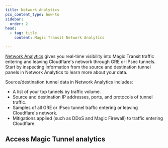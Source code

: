 ```yaml
---
title: Network Analytics
pcx_content_type: how-to
sidebar:
  order: 2
head:
  - tag: title
    content: Magic Transit Network Analytics

---
```



[Network Analytics](/analytics/network-analytics/) gives you real-time visibility into Magic Transit traffic entering and leaving Cloudflare's network through <GlossaryTooltip term="GRE tunnel">GRE</GlossaryTooltip> or <GlossaryTooltip term="IPsec tunnel">IPsec</GlossaryTooltip> tunnels. Start by inspecting information from the source and destination tunnel panels in Network Analytics to learn more about your data.

Source/destination tunnel data in Network Analytics includes:

- A list of your top tunnels by traffic volume.
- Source and destination <GlossaryTooltip term="IP address">IP addresses</GlossaryTooltip>, ports, and protocols of tunnel traffic.
- Samples of all GRE or IPsec tunnel traffic entering or leaving Cloudflare's network.
- Mitigations applied (such as DDoS and Magic Firewall) to traffic entering Cloudflare.

## Access Magic Tunnel analytics

<Render file="analytics/network-analytics" product="networking-services" />
